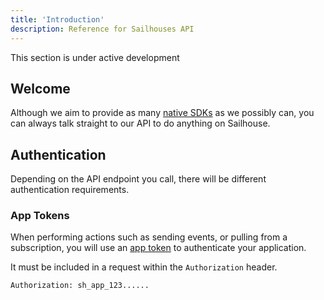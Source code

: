 ```yaml
---
title: 'Introduction'
description: Reference for Sailhouses API
---
```


<Note>
  This section is under active development
</Note>

## Welcome

Although we aim to provide as many [native SDKs](/sdks/introduction) as we possibly can, you can always talk straight to our API to do anything on Sailhouse.

## Authentication

Depending on the API endpoint you call, there will be different authentication requirements.

### App Tokens

When performing actions such as sending events, or pulling from a subscription, you will use an [app token](reference/tokens) to authenticate your application.

It must be included in a request within the `Authorization` header.

```
Authorization: sh_app_123......
```
